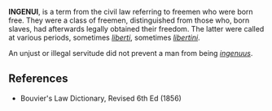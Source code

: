 '''INGENUI''', is a term from the civil law referring to freemen who were born free. They were a class of freemen, distinguished from those who, born slaves, had afterwards legally obtained their freedom. The latter were called at various periods, sometimes ''[[liberti]]'', sometimes ''[[liberti|libertini]]''. 

An unjust or illegal servitude did not prevent a man from being ''[[ingenuus]]''.


== References ==
*Bouvier's Law Dictionary, Revised 6th Ed (1856)